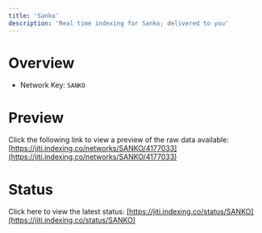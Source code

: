 ```yaml
---
title: 'Sanko'
description: 'Real time indexing for Sanko; delivered to you'
---
```


# Overview
- Network Key: `SANKO`

# Preview
Click the following link to view a preview of the raw data available: [https://jiti.indexing.co/networks/SANKO/4177033](https://jiti.indexing.co/networks/SANKO/4177033)

# Status
Click here to view the latest status: [https://jiti.indexing.co/status/SANKO](https://jiti.indexing.co/status/SANKO)
